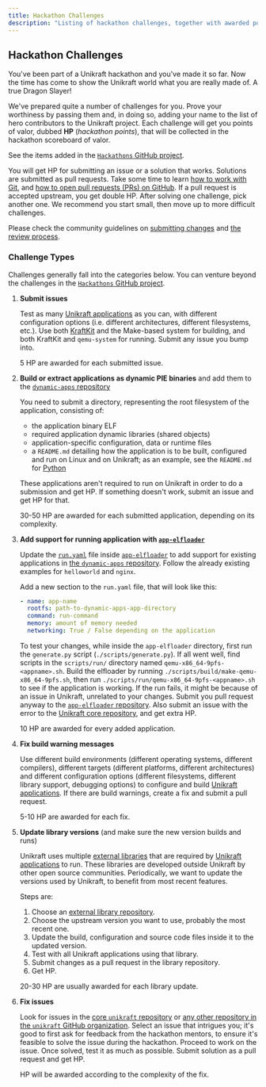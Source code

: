 ```yaml
---
title: Hackathon Challenges
description: "Listing of hackathon challenges, together with awarded points"
---
```


## Hackathon Challenges

You've been part of a Unikraft hackathon and you've made it so far.
Now the time has come to show the Unikraft world what you are really made of.
A true Dragon Slayer!

We've prepared quite a number of challenges for you.
Prove your worthiness by passing them and, in doing so, adding your name to the list of hero contributors to the Unikraft project.
Each challenge will get you points of valor, dubbed **HP** (_hackathon points_), that will be collected in the hackathon scoreboard of valor.

See the items added in the [`Hackathons` GitHub project](https://github.com/orgs/unikraft/projects/29).

You will get HP for submitting an issue or a solution that works.
Solutions are submitted as pull requests.
Take some time to learn [how to work with Git](https://gitimmersion.com/), and [how to open pull requests (PRs) on GitHub](https://www.digitalocean.com/community/tutorials/how-to-create-a-pull-request-on-github).
If a pull request is accepted upstream, you get double HP.
After solving one challenge, pick another one.
We recommend you start small, then move up to more difficult challenges.

Please check the community guidelines on [submitting changes](/docs/contributing/unikraft) and [the review process](/docs/contributing/review-process).

### Challenge Types

Challenges generally fall into the categories below.
You can venture beyond the challenges in the [`Hackathons` GitHub project](https://github.com/orgs/unikraft/projects/29).

1. **Submit issues**

   Test as many [Unikraft applications](https://github.com/search?q=topic%3Aunikraft-application+org%3Aunikraft&type=Repositories) as you can, with different configuration options (i.e. different architectures, different filesystems, etc.).
   Use both [KraftKit](https://github.com/unikraft/kraftkit) and the Make-based system for building, and both KraftKit and `qemu-system` for running.
   Submit any issue you bump into.

   5 HP are awarded for each submitted issue.

1. **Build or extract applications as dynamic PIE binaries** and add them to the [`dynamic-apps` repository](https://github.com/unikraft/dynamic-apps)

   You need to submit a directory, representing the root filesystem of the application, consisting of:

   - the application binary ELF
   - required application dynamic libraries (shared objects)
   - application-specific configuration, data or runtime files
   - a `README.md` detailing how the application is to be built, configured and run on Linux and on Unikraft;
    as an example, see the `README.md` for [Python](https://github.com/unikraft/dynamic-apps/tree/master/lang/python)

   These applications aren't required to run on Unikraft in order to do a submission and get HP.
   If something doesn't work, submit an issue and get HP for that.

   30-50 HP are awarded for each submitted application, depending on its complexity.

1. **Add support for running application with [`app-elfloader`](https://github.com/unikraft/app-elfloader/)**

   Update the [`run.yaml`](https://github.com/unikraft/app-elfloader/blob/stable/scripts/run.yaml) file inside [`app-elfloader`](https://github.com/unikraft/app-elfloader/) to add support for existing applications in [the `dynamic-apps` repository](://github.com/unikraft/dynamic-apps/).
   Follow the already existing examples for `helloworld` and `nginx`.

   Add a new section to the `run.yaml` file, that will look like this:

   ```yaml
   - name: app-name
     rootfs: path-to-dynamic-apps-app-directory
     command: run-command
     memory: amount of memory needed
     networking: True / False depending on the application
   ```

   To test your changes, while inside the `app-elfloader` directory, first run the `generate.py` script (`./scripts/generate.py`).
   If all went well, find scripts in the `scripts/run/` directory named `qemu-x86_64-9pfs-<appname>.sh`.
   Build the elfloader by running `./scripts/build/make-qemu-x86_64-9pfs.sh`, then run `./scripts/run/qemu-x86_64-9pfs-<appname>.sh` to see if the application is working.
   If the run fails, it might be because of an issue in Unikraft, unrelated to your changes.
   Submit you pull request anyway to the [`app-elfloader` repository](https://github.com/unikraft/app-elfloader/).
   Also submit an issue with the error to the [Unikraft core repository](https://github.com/unikraft/unikraft/), and get extra HP.

   10 HP are awarded for every added application.

1. **Fix build warning messages**

    Use different build environments (different operating systems, different compilers), different targets (different platforms, different architectures) and different configuration options (different filesystems, different library support, debugging options) to configure and build [Unikraft applications](https://github.com/search?q=topic%3Aunikraft-application+org%3Aunikraft&type=Repositories).
    If there are build warnings, create a fix and submit a pull request.

   5-10 HP are awarded for each fix.

1. **Update library versions** (and make sure the new version builds and runs)

   Unikraft uses multiple [external libraries](https://github.com/search?q=topic%3Aunikraft-library+org%3Aunikraft&type=Repositories) that are required by [Unikraft applications](https://github.com/search?q=topic%3Aunikraft-application+org%3Aunikraft&type=Repositories) to run.
   These libraries are developed outside Unikraft by other open source communities.
   Periodically, we want to update the versions used by Unikraft, to benefit from most recent features.

   Steps are:

   1. Choose an [external library repository](https://github.com/search?q=topic%3Aunikraft-library+org%3Aunikraft&type=Repositories).
   1. Choose the upstream version you want to use, probably the most recent one.
   1. Update the build, configuration and source code files inside it to the updated version.
   1. Test with all Unikraft applications using that library.
   1. Submit changes as a pull request in the library repository.
   1. Get HP.

   20-30 HP are usually awarded for each library update.

1. **Fix issues**

   Look for issues in the [core `unikraft` repository](https://github.com/unikraft/unikraft/) or [any other repository in the `unikraft` GitHub organization](https://github.com/orgs/unikraft/repositories).
   Select an issue that intrigues you;
   it's good to first ask for feedback from the hackathon mentors, to ensure it's feasible to solve the issue during the hackathon.
   Proceed to work on the issue.
   Once solved, test it as much as possible.
   Submit solution as a pull request and get HP.

   HP will be awarded according to the complexity of the fix.
